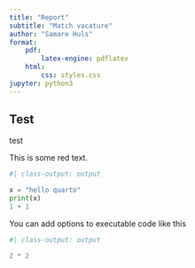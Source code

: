 ```yaml
---
title: "Report"
subtitle: "Match vacature"
author: "Samare Huls"
format: 
    pdf:
        latex-engine: pdflatex
    html:
        css: styles.css
jupyter: python3
---
```


## Test
test

<span class="red-text">This is some red text.</span>

```python
#| class-output: output

x = "hello quarto"
print(x)
1 + 1
```

You can add options to executable code like this

```python
#| class-output: output

2 * 2
```